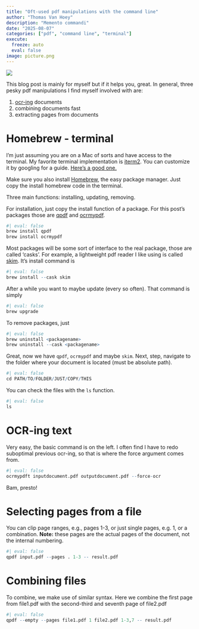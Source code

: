 ```yaml
---
title: "Oft-used pdf manipulations with the command line"
author: "Thomas Van Hoey"
description: "Memento commandi"
date: "2025-08-07"
categories: ["pdf", "command line", "terminal"]
execute:
  freeze: auto
  eval: false 
image: picture.png
---
```


![](picture.png)

This blog post is mainly for myself but if it helps you, great.
In general, three pesky pdf manipulations I find myself involved with are:

1. [ocr-ing](https://en.wikipedia.org/wiki/Optical_character_recognition) documents
1. combining documents fast
1. extracting pages from documents

# Homebrew - terminal 

I'm just assuming you are on a Mac of sorts and have access to the terminal.
My favorite terminal implementation is [iterm2](https://iterm2.com/).
You can customize it by googling for a guide. 
[Here's a good one.](https://catalins.tech/improve-mac-terminal/)

Make sure you also install [Homebrew](https://brew.sh/), the easy package manager.
Just copy the install homebrew code in the terminal.

Three main functions: installing, updating, removing.
 
For installation, just copy the install function of a package.
For this post's packages those are [qpdf](https://formulae.brew.sh/formula/qpdf#default) and [ocrmypdf](https://formulae.brew.sh/formula/ocrmypdf#default).

```r
#| eval: false
brew install qpdf
brew install ocrmypdf
```

Most packages will be some sort of interface to the real package, those are called 'casks'.
For example, a lightweight pdf reader I like using is called [skim](brew install --cask skim).
It's install command is 

```r
#| eval: false
brew install --cask skim
```

After a while you want to maybe update (every so often).
That command is simply

```r
#| eval: false
brew upgrade
```

To remove packages, just

```r
#| eval: false
brew uninstall <packagename>
brew uninstall --cask <packagename>
```

Great, now we have `qpdf`, `ocrmypdf` and maybe `skim`.
Next, step, navigate to the folder where your document is located (must be absolute path).

```r
#| eval: false
cd PATH/TO/FOLDER/JUST/COPY/THIS
```
You can check the files with the `ls` function.

```r
#| eval: false
ls
```

# OCR-ing text

Very easy, the basic command is on the left. 
I often find I have to redo suboptimal previous ocr-ing, so that is where the force argument comes from.

```r
#| eval: false
ocrmypdft inputdocument.pdf outputdocument.pdf --force-ocr
```

Bam, presto!

# Selecting pages from a file


You can clip page ranges, e.g., pages 1-3, or just single pages, e.g. 1, or a combination.
**Note:** these pages are the actual pages of the document, not the internal numbering.


```r
#| eval: false
qpdf input.pdf --pages . 1-3 -- result.pdf
```


# Combining files

To combine, we make use of similar syntax. 
Here we combine the first page from file1.pdf with the second-third and seventh page of file2.pdf

```r
#| eval: false
qpdf --empty --pages file1.pdf 1 file2.pdf 1-3,7 -- result.pdf
```




















